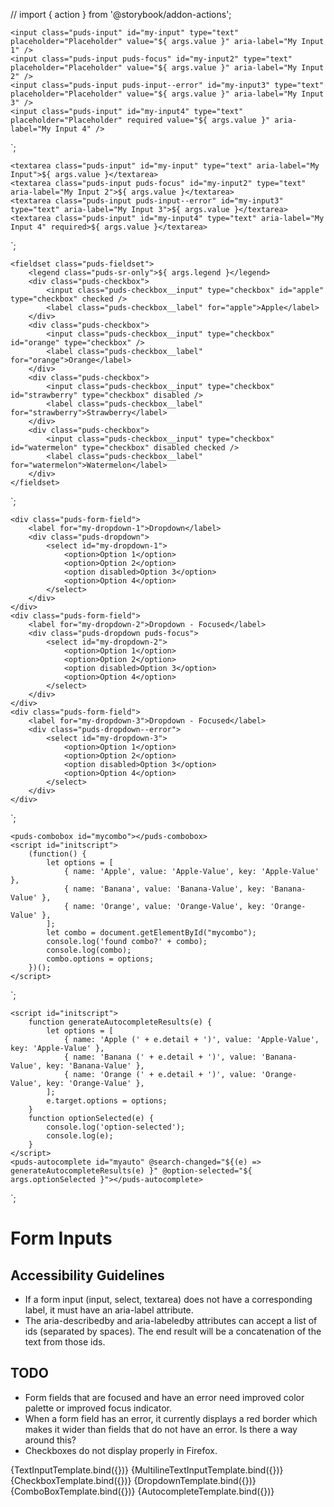 // import { action } from '@storybook/addon-actions';

<Meta title="Components/Form Inputs" component="Input" />

    <input class="puds-input" id="my-input" type="text" placeholder="Placeholder" value="${ args.value }" aria-label="My Input 1" />
    <input class="puds-input puds-focus" id="my-input2" type="text" placeholder="Placeholder" value="${ args.value }" aria-label="My Input 2" />
    <input class="puds-input puds-input--error" id="my-input3" type="text" placeholder="Placeholder" value="${ args.value }" aria-label="My Input 3" />
    <input class="puds-input" id="my-input4" type="text" placeholder="Placeholder" required value="${ args.value }" aria-label="My Input 4" />
`;

    <textarea class="puds-input" id="my-input" type="text" aria-label="My Input">${ args.value }</textarea>
    <textarea class="puds-input puds-focus" id="my-input2" type="text" aria-label="My Input 2">${ args.value }</textarea>
    <textarea class="puds-input puds-input--error" id="my-input3" type="text" aria-label="My Input 3">${ args.value }</textarea>
    <textarea class="puds-input" id="my-input4" type="text" aria-label="My Input 4" required>${ args.value }</textarea>
`;

    <fieldset class="puds-fieldset">
        <legend class="puds-sr-only">${ args.legend }</legend>
        <div class="puds-checkbox">
            <input class="puds-checkbox__input" type="checkbox" id="apple" type="checkbox" checked />
            <label class="puds-checkbox__label" for="apple">Apple</label>
        </div>
        <div class="puds-checkbox">
            <input class="puds-checkbox__input" type="checkbox" id="orange" type="checkbox" />
            <label class="puds-checkbox__label" for="orange">Orange</label>
        </div>
        <div class="puds-checkbox">
            <input class="puds-checkbox__input" type="checkbox" id="strawberry" type="checkbox" disabled />
            <label class="puds-checkbox__label" for="strawberry">Strawberry</label>
        </div>
        <div class="puds-checkbox">
            <input class="puds-checkbox__input" type="checkbox" id="watermelon" type="checkbox" disabled checked />
            <label class="puds-checkbox__label" for="watermelon">Watermelon</label>
        </div>
    </fieldset>
`;

    <div class="puds-form-field">
        <label for="my-dropdown-1">Dropdown</label>
        <div class="puds-dropdown">
            <select id="my-dropdown-1">
                <option>Option 1</option>
                <option>Option 2</option>
                <option disabled>Option 3</option>
                <option>Option 4</option>
            </select>
        </div>
    </div>
    <div class="puds-form-field">
        <label for="my-dropdown-2">Dropdown - Focused</label>
        <div class="puds-dropdown puds-focus">
            <select id="my-dropdown-2">
                <option>Option 1</option>
                <option>Option 2</option>
                <option disabled>Option 3</option>
                <option>Option 4</option>
            </select>
        </div>
    </div>
    <div class="puds-form-field">
        <label for="my-dropdown-3">Dropdown - Focused</label>
        <div class="puds-dropdown--error">
            <select id="my-dropdown-3">
                <option>Option 1</option>
                <option>Option 2</option>
                <option disabled>Option 3</option>
                <option>Option 4</option>
            </select>
        </div>
    </div>    
`;

    <puds-combobox id="mycombo"></puds-combobox>
    <script id="initscript">
        (function() {
            let options = [
                { name: 'Apple', value: 'Apple-Value', key: 'Apple-Value' },
                { name: 'Banana', value: 'Banana-Value', key: 'Banana-Value' },
                { name: 'Orange', value: 'Orange-Value', key: 'Orange-Value' },
            ];
            let combo = document.getElementById("mycombo");
            console.log('found combo?' + combo);
            console.log(combo);
            combo.options = options;            
        })();
    </script>
`;

    <script id="initscript">
        function generateAutocompleteResults(e) {
            let options = [
                { name: 'Apple (' + e.detail + ')', value: 'Apple-Value', key: 'Apple-Value' },
                { name: 'Banana (' + e.detail + ')', value: 'Banana-Value', key: 'Banana-Value' },
                { name: 'Orange (' + e.detail + ')', value: 'Orange-Value', key: 'Orange-Value' },
            ];
            e.target.options = options;
        }
        function optionSelected(e) {
            console.log('option-selected');
            console.log(e);
        }
    </script>
    <puds-autocomplete id="myauto" @search-changed="${(e) => generateAutocompleteResults(e) }" @option-selected="${ args.optionSelected }"></puds-autocomplete>
`;

# Form Inputs

## Accessibility Guidelines

* If a form input (input, select, textarea) does not have a corresponding label, it must have an aria-label attribute.
* The aria-describedby and aria-labeledby attributes can accept a list of ids (separated by spaces).  The end result
  will be a concatenation of the text from those ids.

## TODO

* Form fields that are focused and have an error need improved color palette or improved focus indicator.
* When a form field has an error, it currently displays a red border which makes it wider than fields that do not have an error.  Is there a way around this?
* Checkboxes do not display properly in Firefox.

<Canvas>
    <Story name="Text Input" args={{
        label: "Label",
        value: ""
    }}>
      {TextInputTemplate.bind({})}
    </Story>
</Canvas>

<Canvas>
    <Story name="Multiline Text Input" args={{
        label: "Label",
        value: ""
    }}>
      {MultilineTextInputTemplate.bind({})}
    </Story>
</Canvas>

<Canvas>
    <Story name="Checkbox" args={{
        legend: "Types of Fruit"
    }}>
      {CheckboxTemplate.bind({})}
    </Story>
</Canvas>

<Canvas>
    <Story name="Dropdown" args={{
        legend: "Types of Fruit"
    }}>
      {DropdownTemplate.bind({})}
    </Story>
</Canvas>

<Canvas>
    <Story name="ComboBox" args={{
        legend: "Types of Fruit"
    }}>
      {ComboBoxTemplate.bind({})}
    </Story>
</Canvas>

<Canvas>
    <Story name="Autocomplete" args={{
        legend: "Types of Fruit"
    }}>
      {AutocompleteTemplate.bind({})}
    </Story>
</Canvas>
